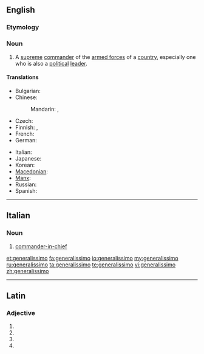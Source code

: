 ==English==
{{wikipedia}}

===Etymology===
{{etyl|it}}

===Noun===
{{en-noun}}

# {{military}} A [[supreme]] [[commander]] of the [[armed forces]] of a [[country]], especially one who is also a [[political]] [[leader]].

====Translations====
{{trans-top|supreme commander}}
* Bulgarian: {{t-|bg|генералисимус|m|tr=generalísimus}}
* Chinese:
*: Mandarin: {{t|cmn|大元帥|sc=Hani}},  {{t|cmn|大元帅|tr=dàyuánshuài|sc=Hani}}
* Czech: {{t-|cs|generalissimus|m}}
* Finnish: {{t-|fi|generalissimo}}, {{t-|fi|generalissimus}}
* French: {{t+|fr|généralissime|m}}
* German: {{t-|de|Generalissimus|m}}
{{trans-mid}}
* Italian: {{t-|it|generalissimo|m}}
* Japanese: {{t+|ja|総統|tr=そうとう, sōtō}}
* Korean: {{t|ko|총통|tr=chongtong|sc=Hang}}
* [[Macedonian]]: {{t-|mk|генералисимус|m|tr=generalísimus}}
* [[Manx]]: {{t|gv|ard-chionfenee|m}}
* Russian: {{t+|ru|генералиссимус|m|tr=generalíssimus}}
* Spanish: {{t|es|generalísimo|m}}
{{trans-bottom}}

----

==Italian==

===Noun===
{{it-noun|generalissim|m|o|i}}

# [[commander-in-chief]]

[[et:generalissimo]]
[[fa:generalissimo]]
[[io:generalissimo]]
[[my:generalissimo]]
[[ru:generalissimo]]
[[ta:generalissimo]]
[[te:generalissimo]]
[[vi:generalissimo]]
[[zh:generalissimo]]

----
==Latin==

===Adjective===
{{la-adj-form|generālissimō}}

# {{inflection of|generalissimus|generālissimus|dat|m|s|lang=la}}
# {{inflection of|generalissimus|generālissimus|dat|n|s|lang=la}}
# {{inflection of|generalissimus|generālissimus|abl|m|s|lang=la}}
# {{inflection of|generalissimus|generālissimus|abl|n|s|lang=la}}
{{count page|[[Wiktionary:Page count]]}}
{{rfc-auto}}